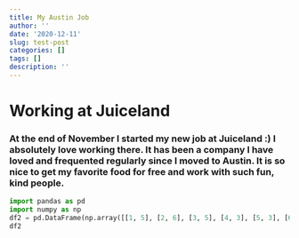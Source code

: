 ```yaml
---
title: My Austin Job
author: ''
date: '2020-12-11'
slug: test-post
categories: []
tags: []
description: ''
---
```

# Working at Juiceland

### At the end of November I started my new job at Juiceland :) I absolutely love working there. It has been a company I have loved and frequented regularly since I moved to Austin. It is so nice to get my favorite food for free and work with such fun, kind people.
```python
import pandas as pd
import numpy as np
df2 = pd.DataFrame(np.array([[1, 5], [2, 6], [3, 5], [4, 3], [5, 3], [6, 3], [7, 3], [8, 3], [9, 3], [10, 3], [11, 8], [12, 8] ]),columns=['month',  'happiness'])
df2
```